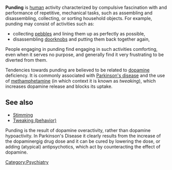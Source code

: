 '''Punding''' is [[human]] activity characterized by compulsive fascination with and performance of repetitive, mechanical tasks, such as assembling and disassembling, collecting, or sorting household objects. For example, punding may consist of activities such as:
* collecting [[pebble]]s and lining them up as perfectly as possible, 
* disassembling [[doorknob|doorknobs]] and putting them back together again, 

People engaging in punding find engaging in such activities comforting, even when it serves no purpose, and generally find it very frustrating to be diverted from them.

Tendencies towards punding are believed to be related to [[dopamine]] deficiency. It is commonly associated with [[Parkinson's disease]] and the use of [[methamphetamine]] (in which context it is known as ''tweaking''), which increases dopamine release and blocks its uptake.

== See also ==
* [[Stimming]]
* [[Tweaking (behavior)]]

[[Category:Psychiatry]]
Punding is the result of dopamine overactivity, rather than dopamine hypoactivity. In Parkinson's Disease it clearly results from the increase of the dopaminergig drug dose and it can be cured by lowering the dose, or adding (atypical) antipsychotics, which act by counteracting the effect of dopamine.